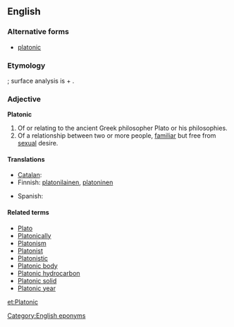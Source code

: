 {{also|platonic}}
==English==
===Alternative forms===
* [[platonic]]

===Etymology===
{{etyl|la}} {{term|platonicus|lang=la}}; surface analysis is {{term|Plato|lang=la}} + {{term|-n-||(intervocalic)|lang=en}} {{suffix||ic|t2=relating to}}.

===Adjective===
'''Platonic'''

# Of or relating to the ancient Greek philosopher Plato or his philosophies.
# Of a relationship between two or more people, [[familiar]] but free from [[sexual]] desire.

====Translations====
{{trans-top|related to Plato}}
* [[Catalan]]: {{t|ca|platònic}}
* Finnish: [[platonilainen]], [[platoninen]]
{{trans-mid}}
* Spanish: {{t|es|platónico}}
{{trans-bottom}}

====Related terms====
* [[Plato]]
* [[Platonically]]
* [[Platonism]]
* [[Platonist]]
* [[Platonistic]]
* [[Platonic body]]
* [[Platonic hydrocarbon]]
* [[Platonic solid]]
* [[Platonic year]]

[[Category:English eponyms]]

[[et:Platonic]]